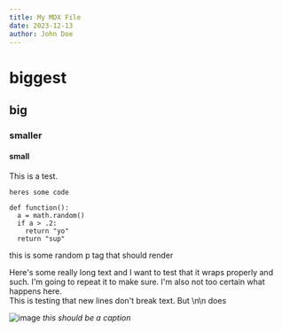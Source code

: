 ```yaml
---
title: My MDX File
date: 2023-12-13
author: John Doe
---
```


# biggest

## big

### smaller

#### small

This is a test.

`heres some code`

```
def function():
  a = math.random()
  if a > .2:
    return "yo"
  return "sup"
```

<p>this is some random p tag that should render</p>

Here's some really long text and I want to test that it wraps properly and such.
I'm going to repeat it to make sure.
I'm also not too certain what happens here.
<br />
This is testing that new lines don't break text. But \n\n does

![image](/images/og_tldr.jpg)
*this should be a caption*

<Pill text="testing" />